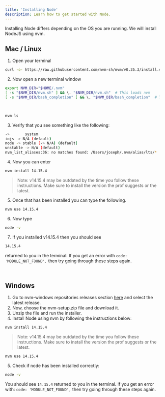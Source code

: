 ```yaml
---
title: 'Installing Node'
description: Learn how to get started with Node.
---
```


Installing Node differs depending on the OS you are running. We will install NodeJS using nvm. 

## Mac / Linux

1. Open your terminal

```bash
curl -o- https://raw.githubusercontent.com/nvm-sh/nvm/v0.35.3/install.sh | bash
```

2. Now open a new terminal window

```bash
export NVM_DIR="$HOME/.nvm"
[ -s "$NVM_DIR/nvm.sh" ] && \. "$NVM_DIR/nvm.sh"  # This loads nvm
[ -s "$NVM_DIR/bash_completion" ] && \. "$NVM_DIR/bash_completion"  # This loads nvm bash_completion
```

<br />

```bash
nvm ls
```

3. Verify that you see something like the following:

```bash
->       system
iojs -> N/A (default)
node -> stable (-> N/A) (default)
unstable -> N/A (default)
nvm_list_aliases:36: no matches found: /Users/joseph/.nvm/alias/lts/*
```

4. Now you can enter 

```bash
nvm install 14.15.4
```

> Note: v14.15.4 may be outdated by the time you follow these instructions. Make sure to install the version the prof suggests or the latest. 
 

5. Once that has been installed you can type the following. 

```bash
nvm use 14.15.4
```

6. Now type 

```bash
node -v
```

7. If you installed v14.15.4 then you should see 

```bash
14.15.4
```

returned to you in the terminal. If you get an error with 
```code: 'MODULE_NOT_FOUND',```
then try going through these steps again. 

<br />

## Windows

1. Go to nvm-windows repositories releases section [here](https://github.com/coreybutler/nvm-windows/releases) and select the latest release.
2. Now, choose the nvm-setup.zip file and download it.
3. Unzip the file and run the installer.
4. Install Node using nvm by following the instructions below: 

```bash
nvm install 14.15.4
```
> Note: v14.15.4 may be outdated by the time you follow these instructions. Make sure to install the version the prof suggests or the latest. 

```bash
nvm use 14.15.4
```

5. Check if node has been installed correctly: 
```bash
node -v
```

You should see ```14.15.4``` returned to you in the terminal. 
If you get an error with:
```code: 'MODULE_NOT_FOUND',```
then try going through these steps again. 

<br />